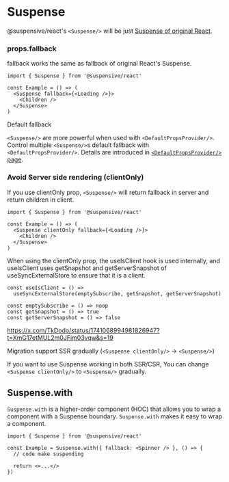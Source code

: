 
# Suspense

@suspensive/react's `<Suspense/>` will be just [Suspense of original React](https://react.dev/reference/react/Suspense).

### props.fallback

fallback works the same as fallback of original React's Suspense.

```tsx /Suspense/
import { Suspense } from '@suspensive/react'

const Example = () => (
  <Suspense fallback={<Loading />}>
    <Children />
  </Suspense>
)
```

<Callout>

Default fallback

`<Suspense/>` are more powerful when used with `<DefaultPropsProvider/>`.
Control multiple `<Suspense/>`s default fallback with `<DefaultPropsProvider/>`. Details are introduced in [`<DefaultPropsProvider/>` page](/docs/react/DefaultPropsProvider).

</Callout>

### Avoid Server side rendering (clientOnly)

If you use clientOnly prop, `<Suspense/>` will return fallback in server and return children in client.

```tsx /clientOnly/
import { Suspense } from '@suspensive/react'

const Example = () => (
  <Suspense clientOnly fallback={<Loading />}>
    <Children />
  </Suspense>
)
```

When using the clientOnly prop, the useIsClient hook is used internally, and useIsClient uses getSnapshot and getServerSnapshot of useSyncExternalStore to ensure that it is a client.

```tsx /useIsClient/
const useIsClient = () =>
  useSyncExternalStore(emptySubscribe, getSnapshot, getServerSnapshot)

const emptySubscribe = () => noop
const getSnapshot = () => true
const getServerSnapshot = () => false
```

https://x.com/TkDodo/status/1741068994981826947?t=XmG17etMUL2m0JFim03vqw&s=19

<Callout type='info'>

Migration support SSR gradually (`<Suspense clientOnly/>` -> `<Suspense/>`)

If you want to use Suspense working in both SSR/CSR, You can change `<Suspense clientOnly/>` to `<Suspense/>` gradually.

</Callout>

## Suspense.with

`Suspense.with` is a higher-order component (HOC) that allows you to wrap a component with a Suspense boundary.
`Suspense.with` makes it easy to wrap a component.

```tsx /Suspense.with/
import { Suspense } from '@suspensive/react'

const Example = Suspense.with({ fallback: <Spinner /> }, () => {
  // code make suspending

  return <>...</>
})
```
